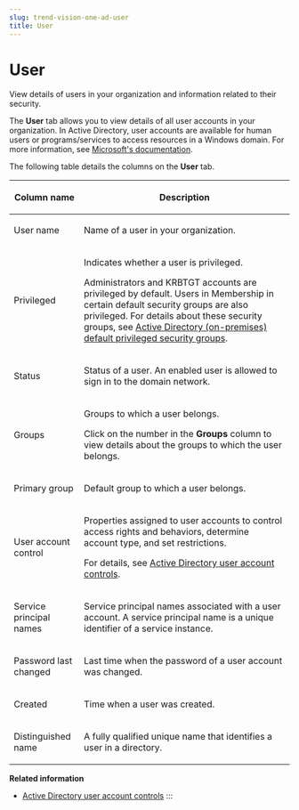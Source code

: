 ```yaml
---
slug: trend-vision-one-ad-user
title: User
---
```

# User

View details of users in your organization and information related to their security.

The **User** tab allows you to view details of all user accounts in your organization. In Active Directory, user accounts are available for human users or programs/services to access resources in a Windows domain. For more information, see [Microsoft's documentation](https://learn.microsoft.com/en-us/windows/win32/ad/what-is-a-user).

The following table details the columns on the **User** tab.

<table>
<colgroup>
<col style="width: 25%" />
<col style="width: 75%" />
</colgroup>
<thead>
<tr>
<th><p>Column name</p></th>
<th><p>Description</p></th>
</tr>
</thead>
<tbody>
<tr>
<td><p>User name</p></td>
<td><p>Name of a user in your organization.</p></td>
</tr>
<tr>
<td><p>Privileged</p></td>
<td><p>Indicates whether a user is privileged.</p>
<p>Administrators and KRBTGT accounts are privileged by default. Users in Membership in certain default security groups are also privileged. For details about these security groups, see <a href="trend-vision-one-ad-privileged-security-groups">Active Directory (on-premises) default privileged security groups</a>.</p></td>
</tr>
<tr>
<td><p>Status</p></td>
<td><p>Status of a user. An enabled user is allowed to sign in to the domain network.</p></td>
</tr>
<tr>
<td><p>Groups</p></td>
<td><p>Groups to which a user belongs.</p>
<p>Click on the number in the <strong>Groups</strong> column to view details about the groups to which the user belongs.</p></td>
</tr>
<tr>
<td><p>Primary group</p></td>
<td><p>Default group to which a user belongs.</p></td>
</tr>
<tr>
<td><p>User account control</p></td>
<td><p>Properties assigned to user accounts to control access rights and behaviors, determine account type, and set restrictions.</p>
<p>For details, see <a href="trend-vision-one-ad-user-account-controls">Active Directory user account controls</a>.</p></td>
</tr>
<tr>
<td><p>Service principal names</p></td>
<td><p>Service principal names associated with a user account. A service principal name is a unique identifier of a service instance.</p></td>
</tr>
<tr>
<td><p>Password last changed</p></td>
<td><p>Last time when the password of a user account was changed.</p></td>
</tr>
<tr>
<td><p>Created</p></td>
<td><p>Time when a user was created.</p></td>
</tr>
<tr>
<td><p>Distinguished name</p></td>
<td><p>A fully qualified unique name that identifies a user in a directory.</p></td>
</tr>
</tbody>
</table>

**Related information**

- [Active Directory user account controls](ad-user-account-controls.md "Learn which controls can be applied to Active Directory accounts to control account properties.")
:::
